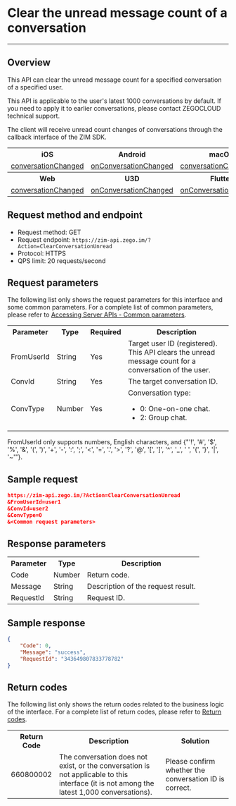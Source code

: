 # Clear the unread message count of a conversation

---

## Overview

This API can clear the unread message count for a specified conversation of a specified user.

<Note title="Note">This API is applicable to the user's latest 1000 conversations by default. If you need to apply it to earlier conversations, please contact ZEGOCLOUD technical support.</Note>

The client will receive unread count changes of conversations through the callback interface of the ZIM SDK.

<table>
<tbody><tr>
<th>iOS</th>
<th>Android</th>
<th>macOS</th>
<th>Windows</th>
</tr>
<tr>
<td><a href="/article/api?doc=zim_API~objective-c_ios~protocol~ZIMEventHandler#zim-group-member-info-updated-operated-info-group-id" target="_blank" rel="noopener">conversationChanged</a></td>
<td><a href="/article/api?doc=zim_API~java_android~class~ZIMEventHandler#on-conversation-changed" target="_blank" rel="noopener">onConversationChanged</a></td>
<td><a href="/article/api?doc=zim_API~objective-c_macos~protocol~ZIMEventHandler#zim-group-member-info-updated-operated-info-group-id" target="_blank" rel="noopener">conversationChanged</a></td>
<td><a href="/article/api?doc=zim_API~cpp_windows~class~ZIMEventHandler#on-conversation-changed" target="_blank" rel="noopener">onConversationChanged</a></td>
</tr>
<tr>
<th>Web</th>
<th>U3D</th>
<th>Flutter</th>
<th>React Native</th>
</tr>
<tr>
<td><a href="/article/api?doc=zim_API~javascript_web~interface~ZIMEventHandler#conversation-changed" target="_blank" rel="noopener">conversationChanged</a></td>
<td><a href="/article/api?doc=zim_API~cs_unity3d~class~ZIMEventHandler#on-conversation-changed" target="_blank" rel="noopener">onConversationChanged</a></td>
<td><a href="https://pub.dev/documentation/zego_zim/latest/zego_zim/ZIMEventHandler/onConversationChanged.html" target="_blank" rel="noopener">onConversationChanged</a></td>
<td><a href="/article/api?doc=zim_API~javascript_react-native~interface~ZIMEventHandler#conversation-changed" target="_blank" rel="noopener">conversationChanged</a></td>
</tr>
</tbody></table>

## Request method and endpoint

- Request method: GET
- Request endpoint: `https://zim-api.zego.im/?Action=ClearConversationUnread`
- Protocol: HTTPS
- QPS limit: 20 requests/second

## Request parameters

The following list only shows the request parameters for this interface and some common parameters. For a complete list of common parameters, please refer to [Accessing Server APIs - Common parameters](../Accessing%20Server%20APIs.mdx#common-parameters).

<table>

<tbody><tr>
<th>Parameter</th>
<th>Type</th>
<th>Required</th>
<th>Description</th>
</tr>
<tr>
<td>FromUserId</td>
<td>String</td>
<td>Yes</td>
<td>Target user ID (registered). This API clears the unread message count for a conversation of the user.</td>
</tr>
<tr>
<td>ConvId</td>
<td>String</td>
<td>Yes</td>
<td>The target conversation ID.</td>
</tr>
<tr>
<td>ConvType</td>
<td>Number</td>
<td>Yes</td>
<td>Conversation type:<ul><li>0: One-on-one chat.</li><li>2: Group chat.</li></ul></td>
</tr>
</tbody></table>

<Note title="Note">

FromUserId only supports numbers, English characters, and {"'!', '#', '$', '%', '&', '(', ')', '+', '-', ':', ';', '<', '=', '.', '>', '?', '@', '[', ']', '^', '_', ' ', '{', '}', '|', '~'"}.
</Note>

## Sample request

```json
https://zim-api.zego.im/?Action=ClearConversationUnread
&FromUserId=user1
&ConvId=user2
&ConvType=0
&<Common request parameters>
```

## Response parameters

<table>
<tbody><tr data-row-level="1">
<th>Parameter</th>
<th>Type</th>
<th>Description</th>
</tr>
<tr data-row-level="2">
<td>Code</td>
<td>Number</td>
<td>Return code.</td>
</tr>
<tr data-row-level="3">
<td>Message</td>
<td>String</td>
<td>Description of the request result.</td>
</tr>
<tr data-row-level="4">
<td>RequestId</td>
<td>String</td>
<td>Request ID.</td>
</tr>
</tbody></table>

## Sample response

```json
{
    "Code": 0,
    "Message": "success",
    "RequestId": "343649807833778782"
}
```

## Return codes

The following list only shows the return codes related to the business logic of the interface. For a complete list of return codes, please refer to [Return codes](../Return%20codes.mdx).

<table>

<tbody><tr>
<th>Return Code</th>
<th>Description</th>
<th>Solution</th>
</tr>
<tr>
<td>660800002</td>
<td>The conversation does not exist, or the conversation is not applicable to this interface (it is not among the latest 1,000 conversations).</td>
<td>Please confirm whether the conversation ID is correct.</td>
</tr>
</tbody></table>
